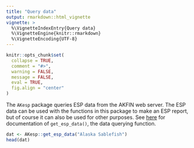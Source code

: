 ```yaml
---
title: "Query data"
output: rmarkdown::html_vignette
vignette: >
  %\VignetteIndexEntry{Query data}
  %\VignetteEngine{knitr::rmarkdown}
  %\VignetteEncoding{UTF-8}
---
```


```r
knitr::opts_chunk$set(
  collapse = TRUE,
  comment = "#>",
  warning = FALSE,
  message = FALSE,
  eval = TRUE,
  fig.align = "center"
)
```

The `AKesp` package queries ESP data from the AKFIN web server. The ESP data can be used with the functions in this package to make an ESP report, but of course it can also be used for other purposes. See [here](atyrell3.github.io/AKesp/reference/get_esp_data.html) for documentation of `get_esp_data()`, the data querying function.

```r
dat <- AKesp::get_esp_data("Alaska Sablefish")
head(dat)
```
